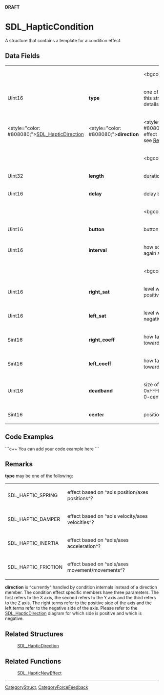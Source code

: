 <!-- pragma section-numbers off -->
<!-- pragma camelcase off -->
'''DRAFT'''

= SDL_HapticCondition =
A structure that contains a template for a condition effect.


== Data Fields ==
{|
|
|
|<bgcolor="#EDEDED">''Header''
|-
|Uint16
|'''type'''
|one of the effects handled by this structure; see [[#type|Remarks]] for details
|-
|<style="color: #808080;">[[SDL_HapticDirection]]
|<style="color: #808080;">'''direction'''
|<style="color: #808080;">direction of the effect - not used at the moment; see [[#direction|Remarks]] for details
|-
|
|
|<bgcolor="#EDEDED">''Replay''
|-
|Uint32
|'''length'''
|duration of the effect
|-
|Uint16
|'''delay'''
|delay before starting the effect
|-
|
|
|<bgcolor="#EDEDED">''Trigger''
|-
|Uint16
|'''button'''
|button that triggers the effect
|-
|Uint16
|'''interval'''
|how soon it can be triggered again after button
|-
|
|
|<bgcolor="#EDEDED">''Condition''
|-
|Uint16
|'''right_sat'''
|level when joystick is to the positive side; max 0xFFFF
|-
|Uint16
|'''left_sat'''
|level when joystick is to the negative side; max 0xFFFF
|-
|Sint16
|'''right_coeff'''
|how fast to increase the force towards the positive side
|-
|Sint16
|'''left_coeff'''
|how fast to increase the force towards the negative side
|-
|Uint16
|'''deadband'''
|size of the dead zone; max 0xFFFF: whole axis-range when 0-centered ^(units)?^
|-
|Sint16
|'''center'''
|position of the dead zone
|}
<!-- <span style="color: green;">All of the Condition fields had a [3] that was left out. Should it be in?</span> -->

== Code Examples ==
```c++
You can add your code example here
```

== Remarks ==
<span id="type"></span>'''type''' may be one of the following:
{|
|SDL_HAPTIC_SPRING
|effect based on ^axis position/axes positions^?
|-
|SDL_HAPTIC_DAMPER
|effect based on ^axis velocity/axes velocities^?
|-
|SDL_HAPTIC_INERTIA
|effect based on ^axis/axes acceleration^?
|-
|SDL_HAPTIC_FRICTION
|effect based on ^axis/axes movement/movements^?
|}

<span id="direction"></span> '''direction''' is ^currently^ handled by condition internals instead of a direction member.  The condition effect specific members have three parameters. The first refers to the X axis, the second refers to the Y axis and the third refers to the Z axis. The right terms refer to the positive side of the axis and the left terms refer to the negative side of the axis. Please refer to the [[SDL_HapticDirection]] diagram for which side is positive and which is negative.

== Related Structures ==
:[[SDL_HapticDirection]]

== Related Functions ==
:[[SDL_HapticNewEffect]]

----
[[CategoryStruct]], [[CategoryForceFeedback]]
